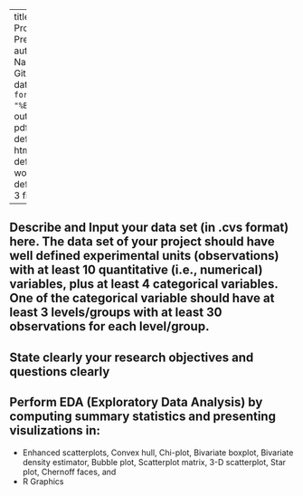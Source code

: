 
---
title: 'Stat 519 Project#1 Preliminary Report'
author: "Your full Name here + your Github address"
date: '`r format(Sys.Date(), "%B %d, %Y")`'
output:
  pdf_document: default
  html_document: default
  word_document: default
fig_height: 3
fig_width: 6 
  
  
---


## Describe and Input your data set (in .cvs format) here. The data set of your project should have well defined experimental units (observations) with at least 10 quantitative (i.e., numerical) variables, plus at least 4 categorical variables. One of the categorical variable should have at least 3 levels/groups with at least 30 observations for each level/group.

## State clearly your research objectives and questions clearly

## Perform EDA (Exploratory Data Analysis) by computing summary statistics and presenting visulizations in: 
  + Enhanced scatterplots, Convex hull, Chi-plot, Bivariate boxplot, Bivariate density estimator, Bubble plot, Scatterplot matrix, 3-D scatterplot, Star plot, Chernoff faces, and
  + R Graphics  

